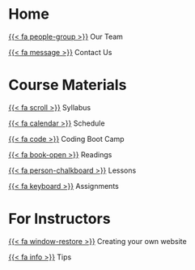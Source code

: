 # Home

[{{< fa people-group >}}](our_team.qmd) Our Team

[{{< fa message >}}](contact_us.qmd) Contact Us

# Course Materials

[{{< fa scroll >}}](Info/syllabus.qmd) Syllabus

[{{< fa calendar >}}](Info/schedule.qmd) Schedule

[{{< fa code >}}](Bootcamp/coding_basics_for_this_course.qmd) Coding Boot Camp

[{{< fa book-open >}}](Readings/readings.qmd)  Readings

[{{< fa person-chalkboard >}}](Lessons/lessons.qmd) Lessons

[{{< fa keyboard >}}](Assignments/assignments.qmd) Assignments

# For Instructors

[{{< fa window-restore >}}](For_Instructors/create_website.qmd) Creating your own website

[{{< fa info >}}](For_Instructors/tips.qmd) Tips